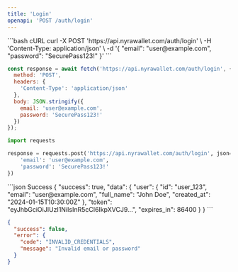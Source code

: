 ```yaml
---
title: 'Login'
openapi: 'POST /auth/login'
---
```


<RequestExample>
```bash cURL
curl -X POST 'https://api.nyrawallet.com/auth/login' \
  -H 'Content-Type: application/json' \
  -d '{
    "email": "user@example.com",
    "password": "SecurePass123!"
  }'
```

```javascript JavaScript
const response = await fetch('https://api.nyrawallet.com/auth/login', {
  method: 'POST',
  headers: {
    'Content-Type': 'application/json'
  },
  body: JSON.stringify({
    email: 'user@example.com',
    password: 'SecurePass123!'
  })
});
```

```python Python
import requests

response = requests.post('https://api.nyrawallet.com/auth/login', json={
    'email': 'user@example.com',
    'password': 'SecurePass123!'
})
```
</RequestExample>

<ResponseExample>
```json Success
{
  "success": true,
  "data": {
    "user": {
      "id": "user_123",
      "email": "user@example.com",
      "full_name": "John Doe",
      "created_at": "2024-01-15T10:30:00Z"
    },
    "token": "eyJhbGciOiJIUzI1NiIsInR5cCI6IkpXVCJ9...",
    "expires_in": 86400
  }
}
```

```json Error
{
  "success": false,
  "error": {
    "code": "INVALID_CREDENTIALS",
    "message": "Invalid email or password"
  }
}
```
</ResponseExample>
